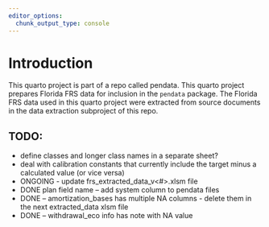 ```yaml
---
editor_options:
  chunk_output_type: console
---
```


# Introduction

This quarto project is part of a repo called pendata. This quarto project prepares Florida FRS data for inclusion in the `pendata` package. The Florida FRS data used in this quarto project were extracted from source documents in the data extraction subproject of this repo.


## TODO:

- define classes and longer class names in a separate sheet?
- deal with calibration constants that currently include the target minus a calculated value (or vice versa)
- ONGOING - update frs_extracted_data_v<#>.xlsm file
- DONE plan field name -- add system column to pendata files
- DONE -- amortization_bases has multiple NA columns - delete them in the next extracted_data xlsm file
- DONE -- withdrawal_eco info has note with NA value
